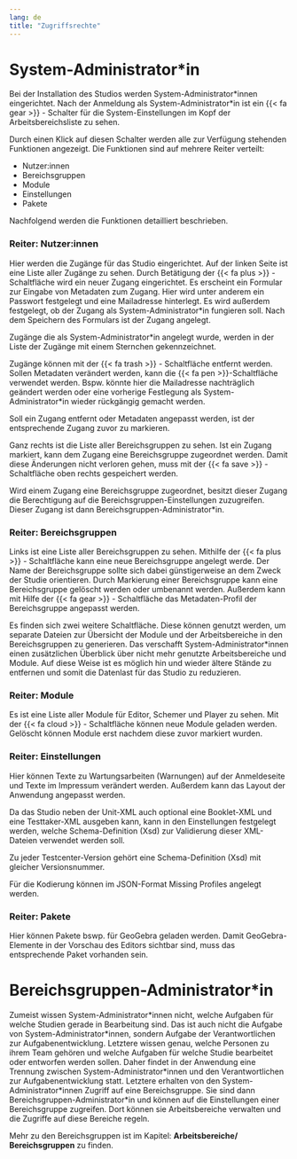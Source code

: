 ```yaml
---
lang: de
title: "Zugriffsrechte"
---
```


# System-Administrator\*in

Bei der Installation des Studios werden System-Administrator\*innen eingerichtet. Nach der Anmeldung als System-Administrator\*in ist ein {{< fa gear >}} - Schalter für die System-Einstellungen im Kopf der Arbeitsbereichsliste zu sehen.

Durch einen Klick auf diesen Schalter werden alle zur Verfügung stehenden Funktionen angezeigt. Die Funktionen sind auf mehrere Reiter verteilt:

* Nutzer:innen
* Bereichsgruppen
* Module
* Einstellungen
* Pakete

Nachfolgend werden die Funktionen detailliert beschrieben.

### Reiter: Nutzer:innen

Hier werden die Zugänge für das Studio eingerichtet. Auf der linken Seite ist eine Liste aller Zugänge zu sehen. Durch Betätigung der {{< fa plus >}} - Schaltfläche wird ein neuer Zugang eingerichtet. Es erscheint ein Formular zur Eingabe von Metadaten zum Zugang. Hier wird unter anderem ein Passwort festgelegt und eine Mailadresse hinterlegt. Es wird außerdem festgelegt, ob der Zugang als System-Administrator\*in fungieren soll. Nach dem Speichern des Formulars ist der Zugang angelegt. 

::: {.callout-note}
Zugänge die als System-Administrator\*in angelegt wurde, werden in der Liste der Zugänge mit einem Sternchen gekennzeichnet.
:::

Zugänge können mit der {{< fa trash >}} - Schaltfläche entfernt werden. Sollen Metadaten verändert werden, kann die {{< fa pen >}}-Schaltfläche verwendet werden. Bspw. könnte hier die Mailadresse nachträglich geändert werden oder eine vorherige Festlegung als System-Administrator\*in wieder rückgängig gemacht werden.

::: {.callout-note}
Soll ein Zugang entfernt oder Metadaten angepasst werden, ist der entsprechende Zugang zuvor zu markieren. 
:::

Ganz rechts ist die Liste aller Bereichsgruppen zu sehen. Ist ein Zugang markiert, kann dem Zugang eine Bereichsgruppe zugeordnet werden. Damit diese Änderungen nicht verloren gehen, muss mit der {{< fa save >}} - Schaltfläche oben rechts gespeichert werden.

::: {.callout-note}
Wird einem Zugang eine Bereichsgruppe zugeordnet, besitzt dieser Zugang die Berechtigung auf die Bereichsgruppen-Einstellungen zuzugreifen. Dieser Zugang ist dann Bereichsgruppen-Administrator\*in.
:::

### Reiter: Bereichsgruppen

Links ist eine Liste aller Bereichsgruppen zu sehen. Mithilfe der {{< fa plus >}} - Schaltfläche kann eine neue Bereichsgruppe angelegt werde. Der Name der Bereichsgruppe sollte sich dabei günstigerweise an dem Zweck der Studie orientieren. Durch Markierung einer Bereichsgruppe kann eine Bereichsgruppe gelöscht werden oder umbenannt werden. Außerdem kann mit Hilfe der {{< fa gear >}} - Schaltfläche das Metadaten-Profil der Bereichsgruppe angepasst werden.

Es finden sich zwei weitere Schaltfläche. Diese können genutzt werden, um separate Dateien zur Übersicht der Module und der Arbeitsbereiche in den Bereichsgruppen zu generieren. Das verschafft System-Administrator\*innen einen zusätzlichen Überblick über nicht mehr genutzte Arbeitsbereiche und Module. Auf diese Weise ist es möglich hin und wieder ältere Stände zu entfernen und somit die Datenlast für das Studio zu reduzieren.

### Reiter: Module

Es ist eine Liste aller Module für Editor, Schemer und Player zu sehen. Mit der {{< fa cloud >}} - Schaltfläche können neue Module geladen werden. Gelöscht können Module erst nachdem diese zuvor markiert wurden.

### Reiter: Einstellungen

Hier können Texte zu Wartungsarbeiten (Warnungen) auf der Anmeldeseite und Texte im Impressum verändert werden. Außerdem kann das Layout der Anwendung angepasst werden.

Da das Studio neben der Unit-XML auch optional eine Booklet-XML und eine Testtaker-XML ausgeben kann, kann in den Einstellungen festgelegt werden, welche Schema-Definition (Xsd) zur Validierung dieser XML-Dateien verwendet werden soll.

::: {.callout-note}
Zu jeder Testcenter-Version gehört eine Schema-Definition (Xsd) mit gleicher Versionsnummer.
:::

Für die Kodierung können im JSON-Format Missing Profiles angelegt werden.


### Reiter: Pakete

Hier können Pakete bswp. für GeoGebra geladen werden. Damit GeoGebra-Elemente in der Vorschau des Editors sichtbar sind, muss das entsprechende Paket vorhanden sein.

# Bereichsgruppen-Administrator\*in

Zumeist wissen System-Administrator\*innen nicht, welche Aufgaben für welche Studien gerade in Bearbeitung sind. Das ist auch nicht die Aufgabe von System-Administrator\*innen, sondern Aufgabe der Verantwortlichen zur Aufgabenentwicklung. Letztere wissen genau, welche Personen zu ihrem Team gehören und welche Aufgaben für welche Studie bearbeitet oder entworfen werden sollen. Daher findet in der Anwendung eine Trennung zwischen System-Administrator\*innen und den Verantwortlichen zur Aufgabenentwicklung statt. Letztere erhalten von den System-Administrator\*innen Zugriff auf eine Bereichsgruppe. Sie sind dann Bereichsgruppen-Administrator\*in und können auf die Einstellungen einer Bereichsgruppe zugreifen. Dort können sie Arbeitsbereiche verwalten und die Zugriffe auf diese Bereiche regeln.

Mehr zu den Bereichsgruppen ist im Kapitel: **Arbeitsbereiche/ Bereichsgruppen** zu finden.